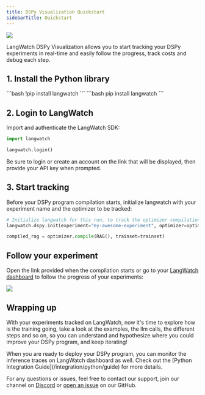 ```yaml
---
title: DSPy Visualization Quickstart
sidebarTitle: Quickstart
---
```


[<img align="center" src="https://colab.research.google.com/assets/colab-badge.svg" />](https://colab.research.google.com/github/langwatch/langwatch/blob/main/python-sdk/examples/dspy_visualization.ipynb)

LangWatch DSPy Visualization allows you to start tracking your DSPy experiments in real-time and easily follow the progress, track costs and debug each step.

## 1. Install the Python library

<Tabs>
  <Tab title="Notebook">
  ```bash
  !pip install langwatch
  ```
  </Tab>
  <Tab title="Command Line">
  ```bash
  pip install langwatch
  ```
  </Tab>
</Tabs>

## 2. Login to LangWatch

Import and authenticate the LangWatch SDK:

```python
import langwatch

langwatch.login()
```

Be sure to login or create an account on the link that will be displayed, then provide your API key when prompted.

## 3. Start tracking

Before your DSPy program compilation starts, initialize langwatch with your experiment name and the optimizer to be tracked:

```python
# Initialize langwatch for this run, to track the optimizer compilation
langwatch.dspy.init(experiment="my-awesome-experiment", optimizer=optimizer)

compiled_rag = optimizer.compile(RAG(), trainset=trainset)
```

## Follow your experiment

Open the link provided when the compilation starts or go to your [LangWatch dashboard](https://app.langwatch.ai) to follow the progress of your experiments:

<Frame>
  <img src="/images/dspy-visualizer.png" style={{ borderRadius: "0.5rem" }} />
</Frame>

## Wrapping up

With your experiments tracked on LangWatch, now it's time to explore how is the training going, take a look at the examples, the llm calls,
the different steps and so on, so you can understand and hypothesize where you could improve your DSPy program, and keep iterating!

<Note>
When you are ready to deploy your DSPy program, you can monitor the inference traces on LangWatch dashboard as well. Check out the [Python Integration Guide](/integration/python/guide) for more details.
</Note>

For any questions or issues, feel free to contact our support, join our channel on [Discord](https://discord.com/invite/kT4PhDS2gH) or [open an issue](https://github.com/langwatch/langwatch/issues) on our GitHub.
